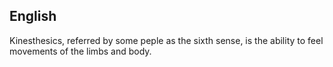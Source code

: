 ==English==
Kinesthesics, referred by some peple as the sixth sense, is the ability to feel movements of the limbs and body.
